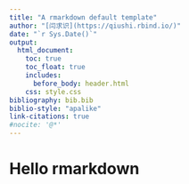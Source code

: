 ```yaml
---
title: "A rmarkdown default template"
author: "[闫求识](https://qiushi.rbind.io/)"
date: "`r Sys.Date()`"
output: 
  html_document:
    toc: true
    toc_float: true
    includes: 
      before_body: header.html
    css: style.css
bibliography: bib.bib
biblio-style: "apalike"
link-citations: true
#nocite: '@*'
---
```


# Hello rmarkdown 